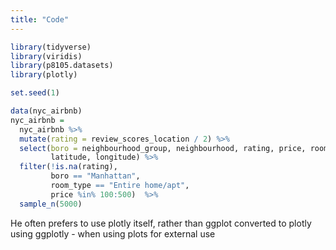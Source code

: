 ```yaml
---
title: "Code"
---
```


```r
library(tidyverse)
library(viridis)
library(p8105.datasets)
library(plotly)
```

```r
set.seed(1)

data(nyc_airbnb)
nyc_airbnb = 
  nyc_airbnb %>% 
  mutate(rating = review_scores_location / 2) %>%
  select(boro = neighbourhood_group, neighbourhood, rating, price, room_type,
         latitude, longitude) %>%
  filter(!is.na(rating), 
         boro == "Manhattan",
         room_type == "Entire home/apt",
         price %in% 100:500)  %>% 
  sample_n(5000)
```

He often prefers to use plotly itself, rather than ggplot converted to plotly using ggplotly - when using plots for external use